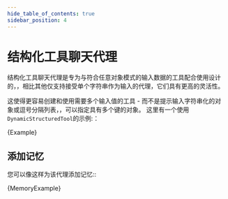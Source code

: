 ```yaml
---
hide_table_of_contents: true
sidebar_position: 4
---
```





# 结构化工具聊天代理

结构化工具聊天代理是专为与符合任意对象模式的输入数据的工具配合使用设计的，，相比其他仅支持接受单个字符串作为输入的代理，它们具有更高的灵活性。

这使得更容易创建和使用需要多个输入值的工具 - 而不是提示输入字符串化的对象或逗号分隔列表，，可以指定具有多个键的对象。
这里有一个使用`DynamicStructuredTool`的示例:：

<CodeBlock language="typescript">{Example}</CodeBlock>


## 添加记忆

您可以像这样为该代理添加记忆::




<CodeBlock language="typescript">{MemoryExample}</CodeBlock>

